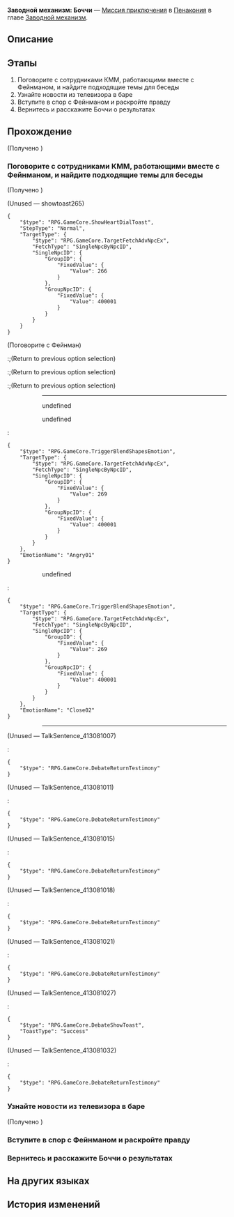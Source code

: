 {{Дополнить|Диалоги.}}
{{Миссия Инфобокс
|id              = 4240308
|Название        = 
|Изображение     = Миссия Освоения Заводной механизм Боччи.png
|Тип             = Миссия приключения
|События         = 
|Глава           = Заводной механизм
|Условия         = Завершена [[Миссия Освоения]] ''[[Ночь по имени Нежность]]''
|Персонажи       = Первопроходец; Фейнман
|СтартЛокация    = Золотой миг
|Мир             = Пенакония
|Локации         = Золотой миг
|Предыдущая      = 
|Следующая       = 
|Награды         = Опыт Освоения*100; Звёздный нефрит*10; Путеводитель путешественника*3; Часокредиты*180; Кредиты*20 000
}}
'''Заводной механизм: Боччи''' — [[Миссия приключения]] в [[Пенакония]] в главе [[Заводной механизм]].

==Описание==
{{Описание|<!--официальное описание из Перекрёстка судеб-->}}

==Этапы==
# Поговорите с сотрудниками КММ, работающими вместе с Фейнманом, и найдите подходящие темы для беседы
# Узнайте новости из телевизора в баре
# Вступите в спор с Фейнманом и раскройте правду
# Вернитесь и расскажите Боччи о результатах

==Прохождение==
{{Дополнить}}


;(Получено {{Item|Проект «Скарабей»|20|x=1}})
{{Диалог Конец}}

===Поговорите с сотрудниками КММ, работающими вместе с Фейнманом, и найдите подходящие темы для беседы===
{{Описание миссии|локация=Золотой миг|Тик-так! Покрутите стрелки... Тик-так!<br />Исследуйте сознание людей, они ждут этого. Помогите им раскрыть свою истинную сущность.}}
{{Диалог Начало}}

;(Получено {{Item|Болтовня сотрудников|20|x=1|text=Болтовня сотрудников}})

;(Unused &mdash; showtoast265)
<pre>{
	"$type": "RPG.GameCore.ShowHeartDialToast",
	"StepType": "Normal",
	"TargetType": {
		"$type": "RPG.GameCore.TargetFetchAdvNpcEx",
		"FetchType": "SingleNpcByNpcID",
		"SingleNpcID": {
			"GroupID": {
				"FixedValue": {
					"Value": 266
				}
			},
			"GroupNpcID": {
				"FixedValue": {
					"Value": 400001
				}
			}
		}
	}
}</pre>


;(Поговорите с Фейнман)
<!--Unknown TalkSentence: 413080801-->
:;(Return to previous option selection)
:;(Return to previous option selection)
:;(Return to previous option selection)
::----
:<!--Unknown TalkSentence: 413080901-->
::{{Диалог|Стрелка}} undefined
::{{Диалог|Стрелка}} undefined
:<pre>{
	"$type": "RPG.GameCore.TriggerBlendShapesEmotion",
	"TargetType": {
		"$type": "RPG.GameCore.TargetFetchAdvNpcEx",
		"FetchType": "SingleNpcByNpcID",
		"SingleNpcID": {
			"GroupID": {
				"FixedValue": {
					"Value": 269
				}
			},
			"GroupNpcID": {
				"FixedValue": {
					"Value": 400001
				}
			}
		}
	},
	"EmotionName": "Angry01"
}</pre>
:<!--Unknown TalkSentence: 413080903-->
:<!--Unknown TalkSentence: 413080906-->
::{{Диалог|Стрелка}} undefined
:<pre>{
	"$type": "RPG.GameCore.TriggerBlendShapesEmotion",
	"TargetType": {
		"$type": "RPG.GameCore.TargetFetchAdvNpcEx",
		"FetchType": "SingleNpcByNpcID",
		"SingleNpcID": {
			"GroupID": {
				"FixedValue": {
					"Value": 269
				}
			},
			"GroupNpcID": {
				"FixedValue": {
					"Value": 400001
				}
			}
		}
	},
	"EmotionName": "Close02"
}</pre>
:<!--Unknown TalkSentence: 413080908-->
:<!--Unknown TalkSentence: 413080909-->
::----
<!--Unknown TalkSentence: 413082108-->
;(Unused &mdash; TalkSentence_413081007)
<!--Unknown TalkSentence: 413081007-->
::{{tx}}
:<pre>{
	"$type": "RPG.GameCore.DebateReturnTestimony"
}</pre>

;(Unused &mdash; TalkSentence_413081011)
<!--Unknown TalkSentence: 413081011-->
::{{tx}}
:<pre>{
	"$type": "RPG.GameCore.DebateReturnTestimony"
}</pre>

;(Unused &mdash; TalkSentence_413081015)
<!--Unknown TalkSentence: 413081015-->
::{{tx}}
:<pre>{
	"$type": "RPG.GameCore.DebateReturnTestimony"
}</pre>

;(Unused &mdash; TalkSentence_413081018)
<!--Unknown TalkSentence: 413081018-->
::{{tx}}
:<pre>{
	"$type": "RPG.GameCore.DebateReturnTestimony"
}</pre>

;(Unused &mdash; TalkSentence_413081021)
<!--Unknown TalkSentence: 413081021-->
::{{tx}}
:<pre>{
	"$type": "RPG.GameCore.DebateReturnTestimony"
}</pre>

;(Unused &mdash; TalkSentence_413081027)
<!--Unknown TalkSentence: 413081027-->
::{{tx}}
:<pre>{
	"$type": "RPG.GameCore.DebateShowToast",
	"ToastType": "Success"
}</pre>

;(Unused &mdash; TalkSentence_413081032)
<!--Unknown TalkSentence: 413081032-->
::{{tx}}
:<pre>{
	"$type": "RPG.GameCore.DebateReturnTestimony"
}</pre>
{{Диалог Конец}}

===Узнайте новости из телевизора в баре===
{{Диалог Начало}}

;(Получено {{Item|Телевизионные новости|20|x=1|text=Телевизионные новости}})

{{Диалог Конец}}

===Вступите в спор с Фейнманом и раскройте правду===
{{Диалог Начало}}
{{Диалог Конец}}

===Вернитесь и расскажите Боччи о результатах===
{{Диалог Начало}}
{{Диалог Конец}}

==На других языках==
{{На других языках
|en   = Clockwork: Bocchi
|zhs  = 钟表把戏：波奇
|zht  = 鐘錶把戲：波奇
|ja   = クロックトリック：ボッチ
|ko   = 시계 트릭: 보키
|es   = Trucorreloj: Bocchi
|fr   = Pouvoir de la Pendule&nbsp;: Bocchi
|ru   = Заводной механизм: Боччи
|th   = กลนาฬิกา: Bocchi
|vi   = Thủ Thuật Đồng Hồ: Bocchi
|de   = Uhrwerk: Bocchi
|id   = Clockwork: Bocchi
|pt   = Truquelógio: Bocchi
}}

==История изменений==
{{История изменений|2.7}}

